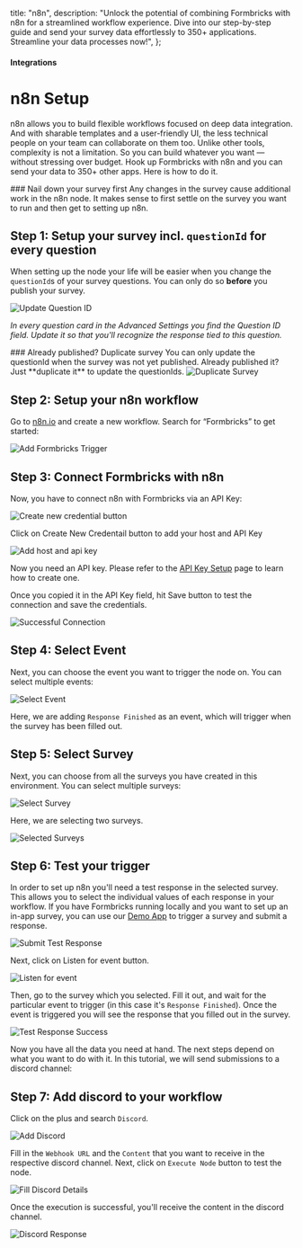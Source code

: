

  title: "n8n",
  description: "Unlock the potential of combining Formbricks with n8n for a streamlined workflow experience. Dive into our step-by-step guide and send your survey data effortlessly to 350+ applications. Streamline your data processes now!",
};

#### Integrations

# n8n Setup

n8n allows you to build flexible workflows focused on deep data integration. And with sharable templates and a user-friendly UI, the less technical people on your team can collaborate on them too. Unlike other tools, complexity is not a limitation. So you can build whatever you want — without stressing over budget. Hook up Formbricks with n8n and you can send your data to 350+ other apps. Here is how to do it.

<Note>
  ### Nail down your survey first
  Any changes in the survey cause additional work in the n8n node. It makes sense to first settle on the survey
  you want to run and then get to setting up n8n.
</Note>

## Step 1: Setup your survey incl. `questionId` for every question

When setting up the node your life will be easier when you change the `questionId`s of your survey questions. You can only do so **before** you publish your survey.

<Image src={UpdateQuestionId} alt="Update Question ID" quality="100" className="rounded-lg max-w-full sm:max-w-3xl" />

_In every question card in the Advanced Settings you find the Question ID field. Update it so that you'll recognize the response tied to this question._

<Note>
  ### Already published? Duplicate survey
  You can only update the questionId when the survey was not yet published. Already published it? Just **duplicate
  it** to update the questionIds.
  <Image
    src={DuplicateSurvey}
    alt="Duplicate Survey"
    quality="100"
    className="rounded-lg max-w-full sm:max-w-3xl"
  />
</Note>

## Step 2: Setup your n8n workflow

Go to [n8n.io](https://n8n.io) and create a new workflow. Search for “Formbricks” to get started:

<Image src={AddFormbricksTrigger} alt="Add Formbricks Trigger" quality="100" className="rounded-lg max-w-full sm:max-w-3xl" />

## Step 3: Connect Formbricks with n8n

Now, you have to connect n8n with Formbricks via an API Key:

<Image src={CreateNewCredentialBtn} alt="Create new credential button" quality="100" className="rounded-lg max-w-full sm:max-w-3xl" />

Click on Create New Credentail button to add your host and API Key

<Image src={AddApiKey} alt="Add host and api key" quality="100" className="rounded-lg max-w-full sm:max-w-3xl" />

Now you need an API key. Please refer to the [API Key Setup](/docs/api/api-key-setup) page to learn how to create one.

Once you copied it in the API Key field, hit Save button to test the connection and save the credentials.

<Image src={SuccessConnection} alt="Successful Connection" quality="100" className="rounded-lg max-w-full sm:max-w-3xl" />

## Step 4: Select Event

Next, you can choose the event you want to trigger the node on. You can select multiple events:

<Image src={SelectEvent} alt="Select Event" quality="100" className="rounded-lg max-w-full sm:max-w-3xl" />

Here, we are adding `Response Finished` as an event, which will trigger when the survey has been filled out.

## Step 5: Select Survey

Next, you can choose from all the surveys you have created in this environment. You can select multiple surveys:

<Image src={SelectSurvey} alt="Select Survey" quality="100" className="rounded-lg max-w-full sm:max-w-3xl" />

Here, we are selecting two surveys.

<Image src={SelectedSurveys} alt="Selected Surveys" quality="100" className="rounded-lg max-w-full sm:max-w-3xl" />

## Step 6: Test your trigger

In order to set up n8n you'll need a test response in the selected survey. This allows you to select the individual values of each response in your workflow. If you have Formbricks running locally and you want to set up an in-app survey, you can use our [Demo App](/docs/contributing/demo) to trigger a survey and submit a response.

<Image src={SubmitTestResponse} alt="Submit Test Response" quality="100" className="rounded-lg max-w-full sm:max-w-3xl" />

Next, click on Listen for event button.

<Image src={ListenForEvent} alt="Listen for event" quality="100" className="rounded-lg max-w-full sm:max-w-3xl" />

Then, go to the survey which you selected. Fill it out, and wait for the particular event to trigger (in this case it's `Response Finished`). Once the event is triggered you will see the response that you filled out in the survey.

<Image src={TestResponseSuccess} alt="Test Response Success" quality="100" className="rounded-lg max-w-full sm:max-w-3xl" />

Now you have all the data you need at hand. The next steps depend on what you want to do with it. In this tutorial, we will send submissions to a discord channel:

## Step 7: Add discord to your workflow

Click on the plus and search `Discord`.

<Image src={AddDiscord} alt="Add Discord" quality="100" className="rounded-lg max-w-full sm:max-w-3xl" />

Fill in the `Webhook URL` and the `Content` that you want to receive in the respective discord channel. Next, click on `Execute Node` button to test the node.

<Image src={FillDiscordDetails} alt="Fill Discord Details" quality="100" className="rounded-lg max-w-full sm:max-w-3xl" />

Once the execution is successful, you'll receive the content in the discord channel.

<Image src={DiscordResponse} alt="Discord Response" quality="100" className="rounded-lg max-w-full sm:max-w-3xl" />

